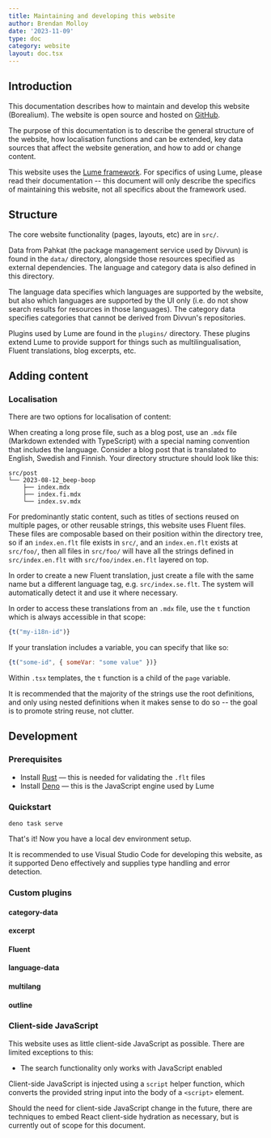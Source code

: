```yaml
---
title: Maintaining and developing this website
author: Brendan Molloy
date: '2023-11-09'
type: doc
category: website
layout: doc.tsx
---
```


## Introduction

This documentation describes how to maintain and develop this website (Borealium). The website is open source and hosted on [GitHub](https://github.com/borealium/website).

The purpose of this documentation is to describe the general structure of the website, how localisation functions and can be extended, key data sources that affect the website generation, and how to add or change content.

This website uses the [Lume framework](https://lume.land). For specifics of using Lume, please read their documentation -- this document will only describe the specifics of maintaining this website, not all specifics about the framework used.

## Structure

The core website functionality (pages, layouts, etc) are in `src/`.

Data from Pahkat (the package management service used by Divvun) is found in the `data/` directory, alongside those
resources specified as external dependencies. The language and category data is also defined in this directory.

The language data specifies which languages are supported by the website, but also which languages are supported by the UI only 
(i.e. do not show search results for resources in those languages). The category data specifies categories that cannot be derived
from Divvun's repositories.

Plugins used by Lume are found in the `plugins/` directory. These plugins extend Lume to provide support for things such
as multilingualisation, Fluent translations, blog excerpts, etc.

## Adding content

### Localisation

There are two options for localisation of content:

When creating a long prose file, such as a blog post, use an `.mdx` file (Markdown extended with TypeScript) with a special naming convention that includes the language. Consider a blog post that is
translated to English, Swedish and Finnish. Your directory structure should look like this:

```
src/post
└── 2023-08-12_beep-boop
    ├── index.mdx
    ├── index.fi.mdx
    └── index.sv.mdx
```

For predominantly static content, such as titles of sections reused on multiple pages, or other reusable strings, this website uses Fluent files. These files are composable based
on their position within the directory tree, so if an `index.en.flt` file exists in `src/`, and an `index.en.flt` exists at `src/foo/`, then all files in `src/foo/` will have all
the strings defined in `src/index.en.flt` with `src/foo/index.en.flt` layered on top.

In order to create a new Fluent translation, just create a file with the same name but a different language tag, e.g. `src/index.se.flt`. The system will automatically detect it and use 
it where necessary.

In order to access these translations from an `.mdx` file, use the `t` function which is always accessible in that scope:

```javascript
{t("my-i18n-id")}
```

If your translation includes a variable, you can specify that like so:

```javascript
{t("some-id", { someVar: "some value" })}
```

Within `.tsx` templates, the `t` function is a child of the `page` variable.

It is recommended that the majority of the strings use the root definitions, and only using nested definitions when it makes 
sense to do so -- the goal is to promote string reuse, not clutter.

## Development

### Prerequisites

- Install [Rust](https://rustup.rs) — this is needed for validating the `.flt` files
- Install [Deno](https://docs.deno.com/runtime/manual/getting_started/installation) — this is the JavaScript engine used by Lume

### Quickstart

```
deno task serve
```

That's it! Now you have a local dev environment setup.

It is recommended to use Visual Studio Code for developing this website, as it supported Deno
effectively and supplies type handling and error detection.

### Custom plugins

#### category-data

#### excerpt

#### Fluent

#### language-data

#### multilang

#### outline

### Client-side JavaScript

This website uses as little client-side JavaScript as possible. There are limited exceptions to this:

- The search functionality only works with JavaScript enabled

Client-side JavaScript is injected using a `script` helper function, which converts the provided string input into the body of a `<script>` element.

Should the need for client-side JavaScript change in the future, there are techniques to embed React client-side hydration as necessary, but is currently out of scope for this document.